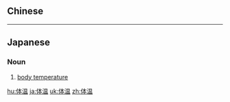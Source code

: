 {{also|體溫}}
==Chinese==
{{zh-see|體溫}}

----

==Japanese==
{{ja-kanjitab|たい|おん|yomi=o}}

===Noun===
{{ja-noun|たいおん|kyu=體溫}}

# [[body temperature]]

[[hu:体温]]
[[ja:体温]]
[[uk:体温]]
[[zh:体温]]